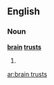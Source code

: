 ==English==

===Noun===
'''[[brain]] [[trust]]s'''

# {{plural of|[[brain trust]]}}

{{anagrams:en/abinrrssttu}}
[[ar:brain trusts]]